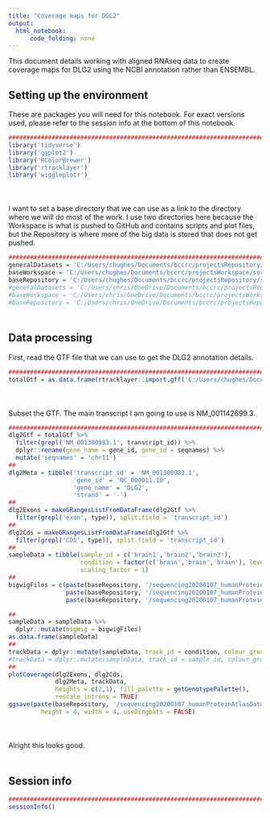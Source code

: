 ```yaml
---
title: "Coverage maps for DGL2"
output:
  html_notebook:
      code_folding: none
---
```


This document details working with aligned RNAseq data to create coverage maps for DLG2 using the NCBI annotation rather than ENSEMBL.

## Setting up the environment

These are packages you will need for this notebook. For exact versions used, please refer to the session info at the bottom of this notebook.

```r
##########################################################################################
library('tidyverse')
library('ggplot2')
library('RColorBrewer')
library('rtracklayer')
library('wiggleplotr')
```

<div style="margin-bottom:50px;"></div>

I want to set a base directory that we can use as a link to the directory where we will do most of the work. I use two directories here because the Workspace is what is pushed to GitHub and contains scripts and plot files, but the Repository is where more of the big data is stored that does not get pushed.

```r
##########################################################################################
generalDatasets = 'C:/Users/chughes/Documents/bccrc/projectsRepository/generalDatasets'
baseWorkspace = 'C:/Users/chughes/Documents/bccrc/projectsWorkspace/sorensenLab/relatedToDlg2'
baseRepository = 'C:/Users/chughes/Documents/bccrc/projectsRepository/sorensenLab/relatedToDlg2'
#generalDatasets = 'C:/Users/chris/OneDrive/Documents/bccrc/projectsRepository/generalDatasets'
#baseWorkspace = 'C:/Users/chris/OneDrive/Documents/bccrc/projectsWorkspace/sorensenLab/relatedToYbx1'
#baseRepository = 'C:/Users/chris/OneDrive/Documents/bccrc/projectsRepository/sorensenLab/relatedToYbx1'
```

<div style="margin-bottom:50px;"></div>

## Data processing

First, read the GTF file that we can use to get the DLG2 annotation details.

```r
##########################################################################################
totalGtf = as.data.frame(rtracklayer::import.gff('C:/Users/chughes/Documents/bccrc/databases/hg38/refseq_gtf/GRCh38_latest_genomic_feb2021.gtf.gz'))
```

<div style="margin-bottom:50px;"></div>

Subset the GTF. The main transcript I am going to use is NM_001142699.3. 

```r
##########################################################################################
dlg2Gtf = totalGtf %>%
  filter(grepl('NM_001300983.1', transcript_id)) %>%
  dplyr::rename(gene_name = gene_id, gene_id = seqnames) %>%
  mutate('seqnames' = 'chr11')
##
dlg2Meta = tibble('transcript_id' = 'NM_001300983.1',
                  'gene_id' = 'NC_000011.10',
                  'gene_name' = 'DLG2',
                  'strand' = '-')
##
dlg2Exons = makeGRangesListFromDataFrame(dlg2Gtf %>%
  filter(grepl('exon', type)), split.field = 'transcript_id')
##
dlg2Cds = makeGRangesListFromDataFrame(dlg2Gtf %>%
  filter(grepl('CDS', type)), split.field = 'transcript_id')
##
sampleData = tibble(sample_id = c('brain1','brain2','brain3'), 
                    condition = factor(c('brain','brain','brain'), levels = c('brain')),
                    scaling_factor = 1)
##
bigwigFiles = c(paste(baseRepository, '/sequencing20200107_humanProteinAtlasData/bamCoverageRefseq/ERR315432_refseq.chr11.bw', sep = ''),
                paste(baseRepository, '/sequencing20200107_humanProteinAtlasData/bamCoverageRefseq/ERR315455_refseq.chr11.bw', sep = ''),
                paste(baseRepository, '/sequencing20200107_humanProteinAtlasData/bamCoverageRefseq/ERR315477_refseq.chr11.bw', sep = ''))

##
sampleData = sampleData %>%
  dplyr::mutate(bigWig = bigwigFiles)
as.data.frame(sampleData)
##
trackData = dplyr::mutate(sampleData, track_id = condition, colour_group = condition)
#trackData = dplyr::mutate(sampleData, track_id = sample_id, colour_group = condition)
##
plotCoverage(dlg2Exons, dlg2Cds, 
             dlg2Meta, trackData,
             heights = c(2,1), fill_palette = getGenotypePalette(),
             rescale_introns = TRUE)
ggsave(paste(baseRepository, '/sequencing20200107_humanProteinAtlasData/boxplot_dlg2RefseqCoverageBrainRna.pdf', sep = ''),
         height = 4, width = 4, useDingbats = FALSE)
```

<div style="margin-bottom:50px;"></div>

Alright this looks good. 

<div style="margin-bottom:50px;"></div>

## Session info

```r
##########################################################################################
sessionInfo()
```











